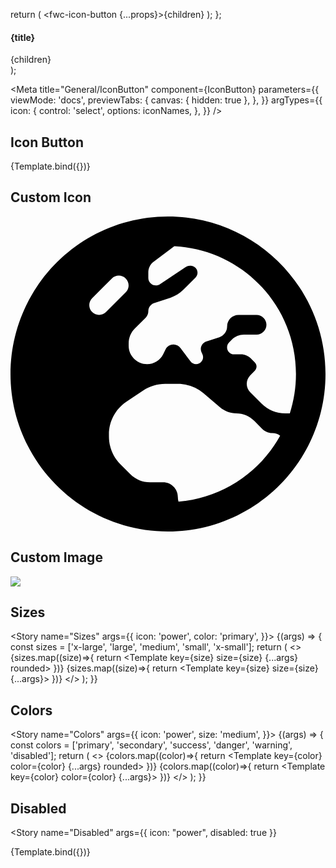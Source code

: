 

  return (
    <fwc-icon-button {...props}>{children}</fwc-icon-button>
  );
};

  <section>
    <h4>{title}</h4>
    <div style={{ display: 'flex', gap: '20px', alignItems: 'center' }}>{children}</div>
  </section>
);

<Meta
  title="General/IconButton"
  component={IconButton}
  parameters={{
    viewMode: 'docs',
    previewTabs: {
      canvas: { hidden: true },
    },
  }}
  argTypes={{
    icon: {
      control: 'select',
      options: iconNames,
    },
  }}
/>


## Icon Button
<Canvas>
  <Story
    name="Basic"
    argTypes={{
      icon: {
        control: {
          type: 'select',
          options: iconNames,
        },
      },
    }}
    args={{ 
      icon: 'power', 
      color: 'primary', 
      size: 'medium',
      rounded: true,
    }}
    parameters={{chromatic: { disableSnapshot: true }}}
  >
    {Template.bind({})}
  </Story>
</Canvas>

<ArgsTable story="Basic" />

## Custom Icon
<Canvas>
  <Story name="Custom Icon">
    <fwc-icon-button color="secondary" size="large" rounded>
      <svg xmlns="http://www.w3.org/2000/svg" viewBox="0 0 512 512"><path d="M266.3 48.3L232.5 73.6c-5.4 4-8.5 10.4-8.5 17.1v9.1c0 6.8 5.5 12.3 12.3 12.3c2.4 0 4.8-.7 6.8-2.1l41.8-27.9c2-1.3 4.4-2.1 6.8-2.1h1c6.2 0 11.3 5.1 11.3 11.3c0 3-1.2 5.9-3.3 8l-19.9 19.9c-5.8 5.8-12.9 10.2-20.7 12.8l-26.5 8.8c-5.8 1.9-9.6 7.3-9.6 13.4c0 3.7-1.5 7.3-4.1 10l-17.9 17.9c-6.4 6.4-9.9 15-9.9 24v4.3c0 16.4 13.6 29.7 29.9 29.7c11 0 21.2-6.2 26.1-16l4-8.1c2.4-4.8 7.4-7.9 12.8-7.9c4.5 0 8.7 2.1 11.4 5.7l16.3 21.7c2.1 2.9 5.5 4.5 9.1 4.5c8.4 0 13.9-8.9 10.1-16.4l-1.1-2.3c-3.5-7 0-15.5 7.5-18l21.2-7.1c7.6-2.5 12.7-9.6 12.7-17.6c0-10.3 8.3-18.6 18.6-18.6H400c8.8 0 16 7.2 16 16s-7.2 16-16 16H379.3c-7.2 0-14.2 2.9-19.3 8l-4.7 4.7c-2.1 2.1-3.3 5-3.3 8c0 6.2 5.1 11.3 11.3 11.3h11.3c6 0 11.8 2.4 16 6.6l6.5 6.5c1.8 1.8 2.8 4.3 2.8 6.8s-1 5-2.8 6.8l-7.5 7.5C386 262 384 266.9 384 272s2 10 5.7 13.7L408 304c10.2 10.2 24.1 16 38.6 16H454c6.5-20.2 10-41.7 10-64c0-111.4-87.6-202.4-197.7-207.7zm172 307.9c-3.7-2.6-8.2-4.1-13-4.1c-6 0-11.8-2.4-16-6.6L396 332c-7.7-7.7-18-12-28.9-12c-9.7 0-19.2-3.5-26.6-9.8L314 287.4c-11.6-9.9-26.4-15.4-41.6-15.4H251.4c-12.6 0-25 3.7-35.5 10.7L188.5 301c-17.8 11.9-28.5 31.9-28.5 53.3v3.2c0 17 6.7 33.3 18.7 45.3l16 16c8.5 8.5 20 13.3 32 13.3H248c13.3 0 24 10.7 24 24c0 2.5 .4 5 1.1 7.3c71.3-5.8 132.5-47.6 165.2-107.2zM512 256c0 141.4-114.6 256-256 256S0 397.4 0 256S114.6 0 256 0S512 114.6 512 256zM187.3 100.7c-6.2-6.2-16.4-6.2-22.6 0l-32 32c-6.2 6.2-6.2 16.4 0 22.6s16.4 6.2 22.6 0l32-32c6.2-6.2 6.2-16.4 0-22.6z"/></svg>
    </fwc-icon-button>
  </Story>
</Canvas>

## Custom Image
<Canvas>
  <Story name="Custom Image">
    <fwc-icon-button color="danger" size="large" rounded>
      <img src="https://i.imgur.com/Qq8jj5I.png" />
    </fwc-icon-button>
  </Story>
</Canvas>

## Sizes
<Story name="Sizes" args={{ 
      icon: 'power', 
      color: 'primary',
  }}>
  {(args) => {
    const sizes = ['x-large', 'large', 'medium', 'small', 'x-small'];
    return (
      <>
      <Container title="rounded">
        {sizes.map((size)=>{
          return <Template key={size} size={size} {...args} rounded></Template>
        })}
      </Container>
      <Container title="squared">
        {sizes.map((size)=>{
          return <Template key={size} size={size} {...args}></Template>
        })}
      </Container>
      </>
    );
  }}
</Story>

## Colors
<Story name="Colors" args={{ 
      icon: 'power', 
      size: 'medium',
  }}>
  {(args) => {
    const colors = ['primary', 'secondary', 'success', 'danger', 'warning', 'disabled'];
    return (
      <>
        <Container title="rounded">
          {colors.map((color)=>{
            return <Template key={color} color={color} {...args} rounded></Template>
          })}
        </Container>
        <Container title="squared">
          {colors.map((color)=>{
            return <Template key={color} color={color} {...args}></Template>
          })}
        </Container>
      </>
    );
  }}
</Story>

## Disabled
<Story
  name="Disabled"
  args={{
      icon: "power",
      disabled: true
    }}
  >
  {Template.bind({})}
</Story>